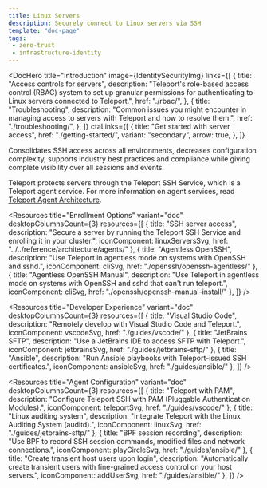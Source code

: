 ```yaml
---
title: Linux Servers
description: Securely connect to Linux servers via SSH
template: "doc-page"
tags:
 - zero-trust
 - infrastructure-identity
---
```




<DocHero
  title="Introduction"
  image={IdentitySecurityImg}
  links={[
    {
      title: "Access controls for servers",
      description: "Teleport's role-based access control (RBAC) system to set up granular permissions for authenticating to Linux servers connected to Teleport.",
      href: "./rbac/",
    },
    {
      title: "Troubleshooting",
      description: "Common issues you might encounter in managing access to servers with Teleport and how to resolve them.",
      href: "./troubleshooting/",
    },
  ]}
  ctaLinks={[
    {
      title: "Get started with server access",
      href: "./getting-started/",
      variant: "secondary",
      arrow: true,
    },
  ]}
>
Consolidates SSH access across all environments, decreases configuration complexity, supports industry best practices and compliance while giving complete visibility over all sessions and events.

Teleport protects servers through the Teleport SSH Service, which is a Teleport agent service. For more information on agent services, read [Teleport Agent Architecture](../../reference/architecture/agents.mdx).
</DocHero>

<Resources
  title="Enrollment Options"
  variant="doc"
  desktopColumnsCount={3}
  resources={[
    {
      title: "SSH server access",
      description: "Secure a server by running the Teleport SSH Service and enrolling it in your cluster.",
      iconComponent: linuxServersSvg,
      href: "../../reference/architecture/agents/"
    },
    {
      title: "Agentless OpenSSH",
      description: "Use Teleport in agentless mode on systems with OpenSSH and sshd.",
      iconComponent: cliSvg,
      href: "./openssh/openssh-agentless/"
    },
    {
      title: "Agentless OpenSSH Manual",
      description: "Use Teleport in agentless mode on systems with OpenSSH and sshd that can't run teleport.",
      iconComponent: cliSvg,
      href: "./openssh/openssh-manual-install/"
    },
  ]}
/>

<Resources
  title="Developer Experience"
  variant="doc"
  desktopColumnsCount={3}
  resources={[
    {
      title: "Visual Studio Code",
      description: "Remotely develop with Visual Studio Code and Teleport.",
      iconComponent: vscodeSvg,
      href: "./guides/vscode/"
    },
    {
      title: "JetBrains SFTP",
      description: "Use a JetBrains IDE to access SFTP with Teleport.",
      iconComponent: jetbrainsSvg,
      href: "./guides/jetbrains-sftp/"
    },
    {
      title: "Ansible",
      description: "Run Ansible playbooks with Teleport-issued SSH certificates.",
      iconComponent: ansibleSvg,
      href: "./guides/ansible/"
    },
  ]}
/>

<Resources
  title="Agent Configuration"
  variant="doc"
  desktopColumnsCount={3}
  resources={[
    {
      title: "Teleport with PAM",
      description: "Configure Teleport SSH with PAM (Pluggable Authentication Modules).",
      iconComponent: teleportSvg,
      href: "./guides/vscode/"
    },
    {
      title: "Linux auditing system",
      description: "Integrate Teleport with the Linux Auditing System (auditd).",
      iconComponent: linuxSvg,
      href: "./guides/jetbrains-sftp/"
    },
    {
      title: "BPF session recording",
      description: "Use BPF to record SSH session commands, modified files and network connections.",
      iconComponent: playCircleSvg,
      href: "./guides/ansible/"
    },
    {
      title: "Create transient host users upon login",
      description: "Automatically create transient users with fine-grained access control on your host servers.",
      iconComponent: addUserSvg,
      href: "./guides/ansible/"
    },
  ]}
/>